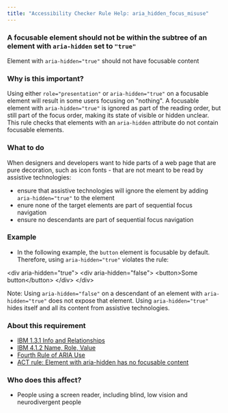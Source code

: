 ```yaml
---
title: "Accessibility Checker Rule Help: aria_hidden_focus_misuse"
---
```


<div className="toolHelp">
<Row>
<Column colLg={16} colMd={8} colSm={4} className="toolHead">

### A focusable element should not be within the subtree of an element with `aria-hidden` set to `"true"` 

<div id="locLevel"></div>

Element with `aria-hidden="true"` should not have focusable content

</Column>
</Row>
<Row>
<Column colLg={11} colMd={5} colSm={4} className="toolMain">

### Why is this important?

Using either `role="presentation"` or `aria-hidden="true"` on a focusable element will result in some users focusing on "nothing".
A focusable element with `aria-hidden="true"` is ignored as part of the reading order, 
but still part of the focus order, 
making its state of visible or hidden unclear.
This rule checks that elements with an `aria-hidden` attribute do not contain focusable elements.

<div id="locSnippet"></div>

### What to do

When designers and developers want to hide parts of a web page that are pure decoration, 
such as icon fonts - that are not meant to be read by assistive technologies:

* ensure that assistive technologies will ignore the element by adding `aria-hidden="true"` to the element
* enure none of the target elements are part of sequential focus navigation
* ensure no descendants are part of sequential focus navigation 

### Example

* In the following example, the `button` element is focusable by default. 
Therefore, using `aria-hidden="true"` violates the rule: 
<CodeSnippet type="multi" light={true}>
        &lt;div aria-hidden="true"&gt;
            &lt;div aria-hidden="false"&gt;
                &lt;button&gt;Some button&lt;/button&gt;
            &lt;/div&gt;
        &lt;/div&gt;
</CodeSnippet>

Note: Using `aria-hidden="false"` on a descendant of an element with `aria-hidden="true"` does not expose that element.
Using `aria-hidden="true"` hides itself and all its content from assistive technologies.

</Column>
<Column colLg={5} colMd={3} colSm={4} className="toolLeft">

### About this requirement

* [IBM 1.3.1 Info and Relationships](https://www.ibm.com/able/requirements/requirements/#1_3_1)
* [IBM 4.1.2 Name, Role, Value](https://www.ibm.com/able/requirements/requirements/#4_1_2)
* [Fourth Rule of ARIA Use](https://www.w3.org/TR/using-aria/#fourth)
* [ACT rule: Element with aria-hidden has no focusable content](https://act-rules.github.io/rules/6cfa84)

### Who does this affect?

* People using a screen reader, including blind, low vision and neurodivergent people

</Column>
</Row>
</div>

